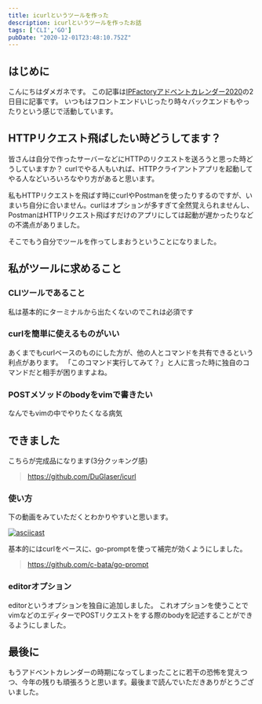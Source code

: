 ```yaml
---
title: icurlというツールを作った
description: icurlというツールを作ったお話
tags: ['CLI','GO']
pubDate: "2020-12-01T23:48:10.752Z"
---
```


## はじめに
こんにちはダメガネです。
この記事は[IPFactoryアドベントカレンダー2020](https://qiita.com/advent-calendar/2020/ipfactory)の2日目に記事です。
いつもはフロントエンドいじったり時々バックエンドもやったりという感じで活動しています。

## HTTPリクエスト飛ばしたい時どうしてます？
皆さんは自分で作ったサーバーなどにHTTPのリクエストを送ろうと思った時どうしていますか？
curlでやる人もいれば、HTTPクライアントアプリを起動してやる人などいろいろなやり方があると思います。

私もHTTPリクエストを飛ばす時にcurlやPostmanを使ったりするのですが、いまいち自分に合いません。curlはオプションが多すぎて全然覚えられませんし、PostmanはHTTPリクエスト飛ばすだけのアプリにしては起動が遅かったりなどの不満点がありました。

そこでもう自分でツールを作ってしまおうということになりました。

## 私がツールに求めること
### CLIツールであること
私は基本的にターミナルから出たくないのでこれは必須です

### curlを簡単に使えるものがいい
あくまでもcurlベースのものにした方が、他の人とコマンドを共有できるという利点があります。
「このコマンド実行してみて？」と人に言った時に独自のコマンドだと相手が困りますよね。

### POSTメソッドのbodyをvimで書きたい
なんでもvimの中でやりたくなる病気

## できました

こちらが完成品になります(3分クッキング感)

> https://github.com/DuGlaser/icurl

### 使い方

下の動画をみていただくとわかりやすいと思います。  

[![asciicast](https://asciinema.org/a/8v3B8kJoOVE7034OlYAJ82Ebt.svg)](https://asciinema.org/a/8v3B8kJoOVE7034OlYAJ82Ebt)  

基本的にはcurlをベースに、go-promptを使って補完が効くようにしました。  

> https://github.com/c-bata/go-prompt

### editorオプション
editorというオプションを独自に追加しました。
これオプションを使うことでvimなどのエディターでPOSTリクエストをする際のbodyを記述することができるようにしました。

## 最後に

もうアドベントカレンダーの時期になってしまったことに若干の恐怖を覚えつつ、今年の残りも頑張ろうと思います。最後まで読んでいただきありがとうございました。
